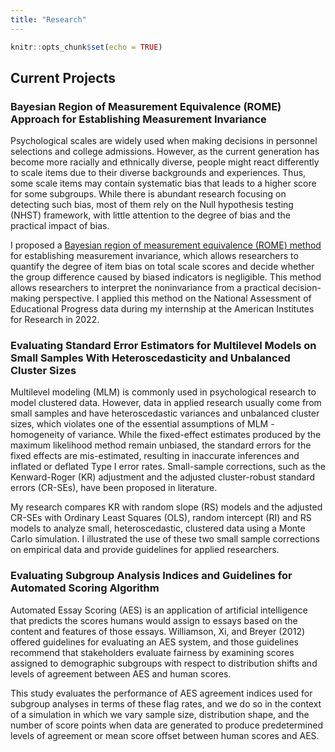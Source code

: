 ```yaml
---
title: "Research"
---
```


```r
knitr::opts_chunk$set(echo = TRUE)
```

## Current Projects

### Bayesian Region of Measurement Equivalence (ROME) Approach for Establishing Measurement Invariance

Psychological scales are widely used when making decisions in personnel selections and college admissions. However, as the current generation has become more racially and ethnically diverse, people might react differently to scale items due to their diverse backgrounds and experiences. Thus, some scale items may contain systematic bias that leads to a higher score for some subgroups. While there is abundant research focusing on detecting such bias, most of them rely on the Null hypothesis testing (NHST) framework, with little attention to the degree of bias and the practical impact of bias. 

I proposed a [Bayesian region of measurement equivalence (ROME) method](https://psycnet.apa.org/fulltext/2022-19007-001.html) for establishing measurement invariance, which allows researchers to quantify the degree of item bias on total scale scores and decide whether the group difference caused by biased indicators is negligible. This method allows researchers to interpret the noninvariance from a practical decision-making perspective. I applied this method on the National Assessment of Educational Progress data during my internship at the American Institutes for Research in 2022. 


### Evaluating Standard Error Estimators for Multilevel Models on Small Samples With Heteroscedasticity and Unbalanced Cluster Sizes

Multilevel modeling (MLM) is commonly used in psychological research to model clustered data. However, data in applied research usually come from small samples and have heteroscedastic variances and unbalanced cluster sizes, which violates one of the essential assumptions of MLM - homogeneity of variance. While the fixed-effect estimates produced by the maximum likelihood method remain unbiased, the standard errors for the fixed effects are mis-estimated, resulting in inaccurate inferences and inflated or deflated Type I error rates. Small-sample corrections, such as the Kenward-Roger (KR) adjustment and the adjusted cluster-robust standard errors (CR-SEs), have been proposed in literature.

My research compares KR with random slope (RS) models and the adjusted CR-SEs with Ordinary Least Squares (OLS), random intercept (RI) and RS models to analyze small, heteroscedastic, clustered data using a Monte Carlo simulation. I illustrated the use of these two small sample corrections on empirical data and provide guidelines for applied researchers. 

### Evaluating Subgroup Analysis Indices and Guidelines for Automated Scoring Algorithm

Automated Essay Scoring (AES) is an application of artificial intelligence that predicts the scores humans would assign to essays based on the content and features of those essays. Williamson, Xi, and Breyer (2012) offered guidelines for evaluating an AES system, and those guidelines recommend that stakeholders evaluate fairness by examining scores assigned to demographic subgroups with respect to distribution shifts and levels of agreement between AES and human scores.

This study evaluates the performance of AES agreement indices used for subgroup analyses in terms of these flag rates, and we do so in the context of a simulation in which we vary sample size, distribution shape, and the number of score points when data are generated to produce predetermined levels of agreement or mean score offset between human scores and AES.
